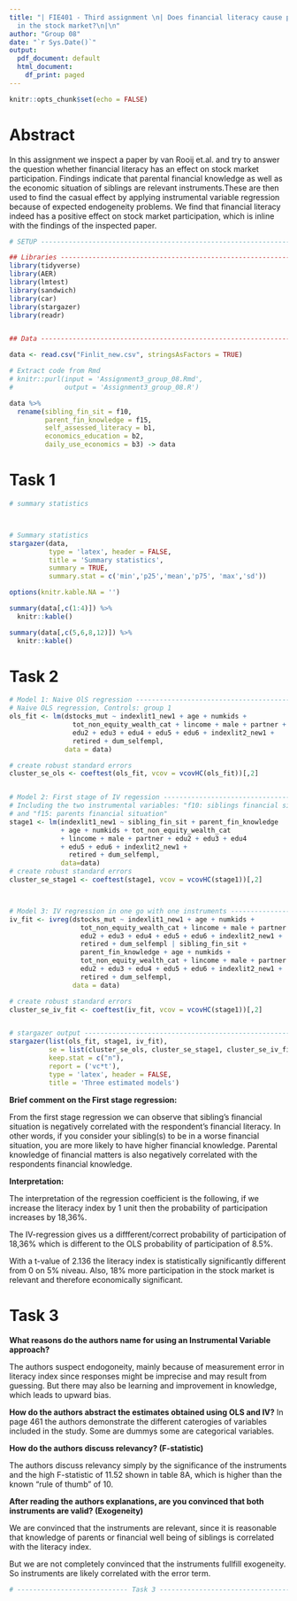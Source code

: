 ---
title: "| FIE401 - Third assignment \n| Does financial literacy cause participation
  in the stock market?\n|\n"
author: "Group 08"
date: "`r Sys.Date()`"
output:
  pdf_document: default
  html_document:
    df_print: paged
---

```{r setup, include=FALSE}
knitr::opts_chunk$set(echo = FALSE)
```

# Abstract

In this assignment we inspect a paper by van Rooij et.al. and try to answer the question whether financial literacy has an effect on stock market participation.
Findings indicate that parental financial knowledge as well as the economic situation of siblings are relevant instruments.These are then used to find the casual effect by applying instrumental variable regression because of expected endogeneity problems. We find that financial literacy indeed has a positive effect on stock market participation, which is inline with the findings of the inspected paper. 

\newpage

```{r data-and-libraries, results='asis', message = FALSE}
# SETUP ------------------------------------------------------------------------

## Libraries -------------------------------------------------------------------
library(tidyverse)
library(AER)
library(lmtest)
library(sandwich)
library(car)
library(stargazer)
library(readr)


## Data ------------------------------------------------------------------------

data <- read.csv("Finlit_new.csv", stringsAsFactors = TRUE)

# Extract code from Rmd
# knitr::purl(input = 'Assignment3_group_08.Rmd',
#             output = 'Assignment3_group_08.R')
```

```{r data-preparation}

data %>%
  rename(sibling_fin_sit = f10,
         parent_fin_knowledge = f15,
         self_assessed_literacy = b1,
         economics_education = b2,
         daily_use_economics = b3) -> data

```


# Task 1

```{r summary, results='asis'}
# summary statistics 



# Summary statistics
stargazer(data, 
          type = 'latex', header = FALSE, 
          title = 'Summary statistics',
          summary = TRUE,
          summary.stat = c('min','p25','mean','p75', 'max','sd'))

options(knitr.kable.NA = '')

summary(data[,c(1:4)]) %>%
  knitr::kable()

summary(data[,c(5,6,8,12)]) %>%
  knitr::kable()

```

# Task 2

```{r estimated-models, results='asis'}

# Model 1: Naive OlS regression ------------------------------------------------
# Naive OLS regression, Controls: group 1
ols_fit <- lm(dstocks_mut ~ indexlit1_new1 + age + numkids +
                tot_non_equity_wealth_cat + lincome + male + partner +
                edu2 + edu3 + edu4 + edu5 + edu6 + indexlit2_new1 +
                retired + dum_selfempl,
              data = data) 

# create robust standard errors
cluster_se_ols <- coeftest(ols_fit, vcov = vcovHC(ols_fit))[,2]


# Model 2: First stage of IV regession -----------------------------------------
# Including the two instrumental variables: "f10: siblings financial situation"
# and "f15: parents financial situation"
stage1 <- lm(indexlit1_new1 ~ sibling_fin_sit + parent_fin_knowledge 
             + age + numkids + tot_non_equity_wealth_cat 
             + lincome + male + partner + edu2 + edu3 + edu4 
             + edu5 + edu6 + indexlit2_new1 +
               retired + dum_selfempl,
             data=data) 
# create robust standard errors
cluster_se_stage1 <- coeftest(stage1, vcov = vcovHC(stage1))[,2]



# Model 3: IV regression in one go with one instruments ------------------------
iv_fit <- ivreg(dstocks_mut ~ indexlit1_new1 + age + numkids + 
                  tot_non_equity_wealth_cat + lincome + male + partner +
                  edu2 + edu3 + edu4 + edu5 + edu6 + indexlit2_new1 +
                  retired + dum_selfempl | sibling_fin_sit +
                  parent_fin_knowledge + age + numkids +
                  tot_non_equity_wealth_cat + lincome + male + partner +
                  edu2 + edu3 + edu4 + edu5 + edu6 + indexlit2_new1 +
                  retired + dum_selfempl,
                data = data)

# create robust standard errors
cluster_se_iv_fit <- coeftest(iv_fit, vcov = vcovHC(stage1))[,2]


# stargazer output -------------------------------------------------------------
stargazer(list(ols_fit, stage1, iv_fit),
          se = list(cluster_se_ols, cluster_se_stage1, cluster_se_iv_fit),
          keep.stat = c("n"),
          report = ('vc*t'),
          type = 'latex', header = FALSE,
          title = 'Three estimated models')


```

**Brief comment on the First stage regression:**

From the first stage regression we can observe that sibling's financial situation is negatively correlated with the respondent's financial literacy. In other words, if you consider your sibling(s) to be in a worse financial situation, you are more likely to have higher financial knowledge. Parental knowledge of financial matters is also negatively correlated with the respondents financial knowledge.

**Interpretation:** 

The interpretation of the regression coefficient is the following, if we increase the literacy index by 1 unit then the probability of participation increases by 18,36%.

The IV-regression gives us a diffferent/correct probability of participation of 18,36% which is different to the OLS probability of participation of 8.5%. 

With a t-value of 2.136 the literacy index is statistically significantly different from 0 on 5% niveau. Also, 18% more participation in the stock market is relevant and therefore economically significant.  




# Task 3

**What reasons do the authors name for using an Instrumental Variable approach?**

The authors suspect endogoneity,  mainly because of measurement error in literacy index since responses might be imprecise and may result from guessing.
But there may also be learning and improvement in knowledge, which leads to upward bias.

**How do the authors abstract the estimates obtained using OLS and IV?**
In page 461 the authors demonstrate the different caterogies of variables
included in the study. Some are dummys some are categorical variables. 



**How do the authors discuss relevancy? (F-statistic)**

The authors discuss relevancy simply by the significance of the instruments and the high F-statistic of 11.52 shown in table 8A, which is higher than the known "rule of thumb" of  10. 


**After reading the authors explanations, are you convinced that both instruments are valid? (Exogeneity)**

We are convinced that the instruments are relevant, since it is reasonable that knowledge of parents or financial well being of siblings is correlated with the literacy index. 

But we are not completely convinced that the instruments fullfill exogeneity. 
So instruments are likely correlated with the error term. 


```{r}
# ---------------------------- Task 3 ---------------------------------





```


